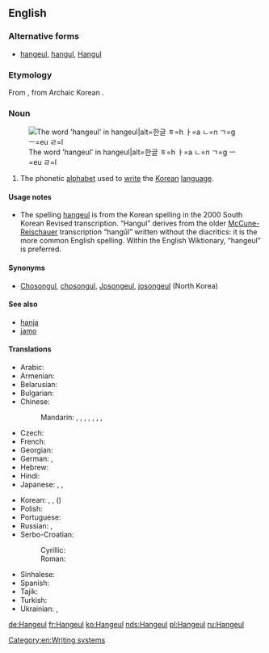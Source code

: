 {{also|han-geul|Hangeul}}
==English==
{{wikipedia}}

===Alternative forms===
* [[hangeul]], [[hangul]], [[Hangul]]

===Etymology===
From {{etyl|ko|en}} {{term|lang=ko|한글||Korean script}}, from Archaic Korean {{term|lang=ko|한글||great script}}.

===Noun===
{{en-noun|-}}
[[File:Hangeul.svg|thumb|The word 'hangeul' in hangeul|alt=한글 ㅎ=h ㅏ=a ㄴ=n ㄱ=g ㅡ=eu ㄹ=l]]

# The phonetic [[alphabet]] used to [[write]] the [[Korean]] [[language]].

====Usage notes====
* The spelling [[hangeul]] is from the Korean spelling in the 2000 South Korean Revised transcription. “Hangul” derives from the older [[McCune-Reischauer]] transcription “hangŭl” written without the diacritics: it is the more common English spelling. Within the English Wiktionary, “hangeul” is preferred.

====Synonyms====
* [[Chosongul]], [[chosongul]], [[Josongeul]], [[josongeul]] (North Korea)

====See also====
* [[hanja]]
* [[jamo]]

====Translations====
{{trans-top|Korean phonetic script}}
* Arabic: {{t|ar|هانغول|m|tr=hangūl, hanḡūl}}
* Armenian: {{t|hy|հանգուլ|sc=Armn}}
* Belarusian: {{t|be|хангы́ль|m|sc=Cyrl}}
* Bulgarian: {{t|bg|хангъ̀л|m|sc=Cyrl}}
* Chinese:
*: Mandarin: {{t|cmn|諺文|sc=Hani}}, {{t+|cmn|谚文|tr=yànwén|sc=Hani}}, {{t+|cmn|朝鮮字母|sc=Hani}}, {{t|cmn|朝鲜字母|tr=Cháoxiǎn zìmǔ|sc=Hani}}, {{t|cmn|韓字|sc=Hani}}, {{t|cmn|韩字|tr=hánzì|sc=Hani}}, {{t+|cmn|韓文|sc=Hani}}, {{t+|cmn|韩文|tr=Hánwén|sc=Hani}}
* Czech: {{t|cs|hangul|m}}
* French: {{t+|fr|hangeul|m}}
* Georgian: {{t|ka|ჰანგული|sc=Geor}}
* German: {{t+|de|Hangeul|n}}, {{t|de|Hangul|n}}
* Hebrew: {{t|he|הנגול|sc=Hebr}}
* Hindi: {{t|hi|हंगुल|tr=haṅgul|sc=Deva}}
* Japanese: {{t+|ja|ハングル|tr=hanguru}}, {{t|ja|朝鮮文字|tr=ちょうせんもじ, Chōsen moji}}, {{t+|ja|諺文|tr=おんもん, onmon, げんぶん, genbun|sc=Jpan}}
{{trans-mid}}
* Korean: {{t+|ko|한글|sc=Hang}} {{qualifier|South Korea}}, {{t+|ko|조선글|sc=Hang}} {{qualifier|North Korea}}, {{t+|ko|언문|sc=Hang}} ({{t+|ko|諺文|sc=Hang}})
* Polish: {{t+|pl|hangyl|m}}
* Portuguese: {{t|pt|hangul|m}}
* Russian: {{t+|ru|хангы́ль|m}}, {{t|ru|чосонгы́ль|m|sc=Cyrl}} {{qualifier|North Korea}}
* Serbo-Croatian:
*: Cyrillic: {{t|sh|хангул|m}}
*: Roman: {{t|sh|hangul|m}}
* Sinhalese: {{t|si|හංගුල්|sc=Sinh}}
* Spanish: {{t|es|hangul|m}}
* Tajik: {{t|tg|ҳангул|sc=Cyrl}}
* Turkish: {{t|tr|hangıl}}
* Ukrainian: {{t|uk|ханги́ль|m|sc=Cyrl}}, {{t|uk|ханґи́ль|m|sc=Cyrl}}
{{trans-bottom}}

[[Category:en:Writing systems]]

[[de:Hangeul]]
[[fr:Hangeul]]
[[ko:Hangeul]]
[[nds:Hangeul]]
[[pl:Hangeul]]
[[ru:Hangeul]]